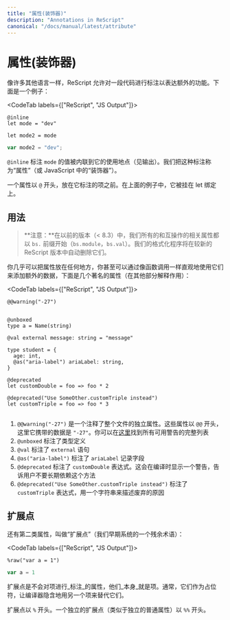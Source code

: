 ```yaml
---
title: "属性(装饰器)"
description: "Annotations in ReScript"
canonical: "/docs/manual/latest/attribute"
---
```


<!--
# Attribute (Decorator)
-->
# 属性(装饰器)

<!--
Like many other languages, ReScript allows annotating a piece of code to express extra functionality. Here's an example:
-->

像许多其他语言一样，ReScript 允许对一段代码进行标注以表达额外的功能。下面是一个例子：

<CodeTab labels={["ReScript", "JS Output"]}>

```res
@inline
let mode = "dev"

let mode2 = mode
```
```js
var mode2 = "dev";
```

</CodeTab>

<!--
The `@inline` annotation tells `mode`'s value to be inlined into its usage sites (see output). We call such annotation "attribute" (or "decorator" in JavaScript).
-->

`@inline` 标注 `mode` 的值被内联到它的使用地点（见输出）。我们把这种标注称为“属性”（或 JavaScript 中的“装饰器”）。

<!--
An attribute starts with `@` and goes before the item it annotates. In the above example, it's hooked onto the let binding.
-->

一个属性以 `@` 开头，放在它标注的项之前。在上面的例子中，它被挂在 let 绑定上。

<!--
## Usage
-->
## 用法

<!--
> **Note:** In previous versions (< 8.3) all our interop related attributes started with a `bs.` prefix (`bs.module`, `bs.val`). Our formatter will automatically drop them in newer ReScript versions.
-->

> **注意：**在以前的版本（< 8.3）中，我们所有的和互操作的相关属性都以 `bs.` 前缀开始（`bs.module`，`bs.val`）。我们的格式化程序将在较新的 ReScript 版本中自动删除它们。

<!--
You can put an attribute almost anywhere. You can even add extra data to them by using them visually like a function call. Here are a few famous attributes (explained in other sections):
-->

你几乎可以把属性放在任何地方，你甚至可以通过像函数调用一样直观地使用它们来添加额外的数据，下面是几个著名的属性（在其他部分解释作用）：

<CodeTab labels={["ReScript", "JS Output"]}>

```res
@@warning("-27")


@unboxed
type a = Name(string)

@val external message: string = "message"

type student = {
  age: int,
  @as("aria-label") ariaLabel: string,
}

@deprecated
let customDouble = foo => foo * 2

@deprecated("Use SomeOther.customTriple instead")
let customTriple = foo => foo * 3
```
```js
```

</CodeTab>

<!--
1. `@@warning("-27")` is a standalone attribute that annotates the entire file. Those attributes start with `@@`. Here, it carries the data `"-27"`. You can find a full list of all available warnings [here](./warning-numbers).
2. `@unboxed` annotates the type definition.
3. `@val` annotates the `external` statement.
4. `@as("aria-label")` annotates the `ariaLabel` record field.
5. `@deprecated` annotates the `customDouble` expression. This shows a warning while compiling telling consumers to not rely on this method long-term.
6. `@deprecated("Use SomeOther.customTriple instead")` annotates the `customTriple` expression with a string to describe the reason for deprecation.
-->

1. `@@warning("-27")` 是一个注释了整个文件的独立属性。这些属性以 `@@` 开头，这里它携带的数据是 `"-27"`。你可以在[这里](./warning-numbers)找到所有可用警告的完整列表
2. `@unboxed` 标注了类型定义
3. `@val` 标注了 `external` 语句
4. `@as("aria-label")` 标注了 `ariaLabel` 记录字段
5. `@deprecated` 标注了 `customDouble` 表达式。这会在编译时显示一个警告，告诉用户不要长期依赖这个方法
6. `@deprecated("Use SomeOther.customTriple instead")` 标注了 `customTriple` 表达式，用一个字符串来描述废弃的原因

<!--
## Extension Point
-->
## 扩展点

<!--
There's a second category of attributes, called "extension points" (a remnant term of our early systems):
-->

还有第二类属性，叫做“扩展点”（我们早期系统的一个残余术语）：

<CodeTab labels={["ReScript", "JS Output"]}>

```res
%raw("var a = 1")
```
```js
var a = 1
```

</CodeTab>

<!--
Extension points are attributes that don't _annotate_ an item; they _are_ the item. Usually they serve as placeholders for the compiler to implicitly substitute them with another item.
-->

扩展点是不会对项进行_标注_的属性，他们_本身_就是项。通常，它们作为占位符，让编译器隐含地用另一个项来替代它们。

<!--
Extension points start with `%`. A standalone extension point (akin to a standalone regular attribute) starts with `%%`.
-->

扩展点以 `%` 开头。一个独立的扩展点（类似于独立的普通属性）以 `%%` 开头。
